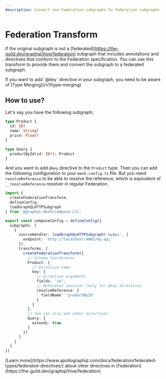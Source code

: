 ```yaml
---
description: Convert non federation subgraphs to federation subgraphs
---
```



# Federation Transform

If the original subgraph is not a [federated](https://the-guild.dev/graphql/hive/federation]
subgraph that includes annotations and directives that conform to the Federation specification. You
can use this transform to provide them and convert the subgraph to a federated subgraph.

<Callout>
  If you want to add `@key` directive in your subgraph, you need to be aware of [Type
  Merging](/v1/type-merging)
</Callout>

## How to use?

Let's say you have the following subgraph;

```graphql
type Product {
  id: ID!
  name: String!
  price: Float!
}

type Query {
  productById(id: ID!): Product
}
```

And you want to add `@key` directive to the `Product` type. Then you can add the following
configuration to your `mesh.config.ts` file. But you need `resolveReference` to be able to resolve
the reference, which is equivalent of `__resolveReference` resolver in regular Federation.

```ts filename="mesh.config.ts" {13-17}
import {
  createFederationTransform,
  defineConfig,
  loadGraphQLHTTPSubgraph
} from '@graphql-mesh/compose-cli'

export const composeConfig = defineConfig({
  subgraphs: [
    {
      sourceHandler: loadGraphQLHTTPSubgraph('myApi', {
        endpoint: 'http://localhost:4001/my-api'
      }),
      transforms: [
        createFederationTransform({
          // Schema Coordinates
          Product: {
            // Directive name
            key: {
              // Directive arguments
              fields: 'id',
              // Reference resolver (only for @key directive)
              resolveReference: {
                fieldName: 'productById'
              }
            }
          },
          // You can also add other directives
          Query: {
            extends: true
          }
        })
      ]
    }
  ]
})
```

<Callout>
  [Learn more](https://www.apollographql.com/docs/federation/federated-types/federated-directives/)
  about other directives in [Federation](https://the-guild.dev/graphql/hive/federation)
</Callout>
